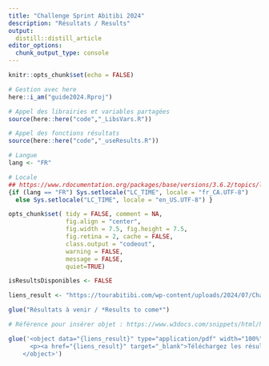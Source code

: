```yaml
---
title: "Challenge Sprint Abitibi 2024"
description: "Résultats / Results"
output:
  distill::distill_article
editor_options: 
  chunk_output_type: console
---
```


<!-- Pour render : rmarkdown::render_site('guide_sprint') -->
```r
knitr::opts_chunk$set(echo = FALSE)

# Gestion avec here
here::i_am("guide2024.Rproj")
```

```r
# Appel des librairies et variables partagées
source(here::here("code","_LibsVars.R"))

# Appel des fonctions résultats
source(here::here("code","_useResults.R"))

# Langue
lang <- "FR"

# Locale
## https://www.rdocumentation.org/packages/base/versions/3.6.2/topics/locales
{if (lang == "FR") Sys.setlocale("LC_TIME", locale = "fr_CA.UTF-8") 
  else Sys.setlocale("LC_TIME", locale = "en_US.UTF-8") }

opts_chunk$set( tidy = FALSE, comment = NA, 
                fig.align = "center",
                fig.width = 7.5, fig.height = 7.5,
                fig.retina = 2, cache = FALSE,
                class.output = "codeout",
                warning = FALSE,
                message = FALSE,
                quiet=TRUE)

```


<!-- Inscrire les données ici :  -->

```r

isResultsDisponibles <- FALSE

liens_result <- "https://tourabitibi.com/wp-content/uploads/2024/07/ChalengeSprint2024-Resultats.pdf"

```



```r

glue("Résultats à venir / *Results to come*")

```


```r

# Référence pour insérer objet : https://www.w3docs.com/snippets/html/how-to-embed-pdf-in-html.html

glue('<object data="{liens_result}" type="application/pdf" width="100%" height="650px">
      <p><a href="{liens_result}" target="_blank">Téléchargez les résultats / *Download results*</a></p>
    </object>')

 

```

    